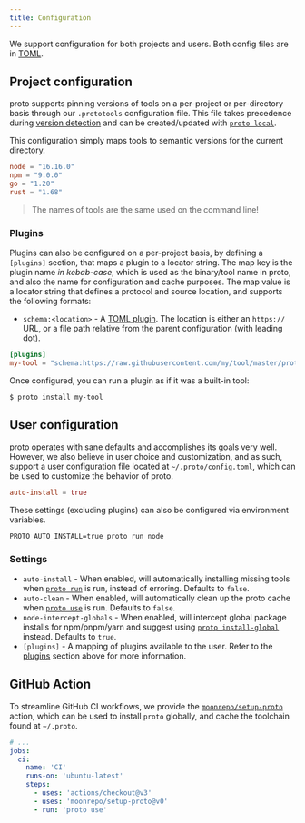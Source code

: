```yaml
---
title: Configuration
---
```



<HeaderLabel text="1 min" />

We support configuration for both projects and users. Both config files are in
[TOML](https://toml.io/en/).

## Project configuration

proto supports pinning versions of tools on a per-project or per-directory basis through our
`.prototools` configuration file. This file takes precedence during [version detection](./detection)
and can be created/updated with [`proto local`](./commands/local).

This configuration simply maps tools to semantic versions for the current directory.

```toml title=".prototools"
node = "16.16.0"
npm = "9.0.0"
go = "1.20"
rust = "1.68"
```

> The names of tools are the same used on the command line!

### Plugins

Plugins can also be configured on a per-project basis, by defining a `[plugins]` section, that maps
a plugin to a locator string. The map key is the plugin name _in kebab-case_, which is used as the
binary/tool name in proto, and also the name for configuration and cache purposes. The map value is
a locator string that defines a protocol and source location, and supports the following formats:

- `schema:<location>` - A [TOML plugin](./plugins#toml-plugin). The location is either an `https://`
  URL, or a file path relative from the parent configuration (with leading dot).

```toml title=".prototools"
[plugins]
my-tool = "schema:https://raw.githubusercontent.com/my/tool/master/proto-plugin.toml"
```

Once configured, you can run a plugin as if it was a built-in tool:

```shell
$ proto install my-tool
```

## User configuration

proto operates with sane defaults and accomplishes its goals very well. However, we also believe in
user choice and customization, and as such, support a user configuration file located at
`~/.proto/config.toml`, which can be used to customize the behavior of proto.

```toml title="~/.proto/config.toml"
auto-install = true
```

These settings (excluding plugins) can also be configured via environment variables.

```shell
PROTO_AUTO_INSTALL=true proto run node
```

### Settings

- `auto-install` - When enabled, will automatically installing missing tools when
  [`proto run`](./commands/run) is run, instead of erroring. Defaults to `false`.
- `auto-clean` - When enabled, will automatically clean up the proto cache when
  [`proto use`](./commands/use) is run. Defaults to `false`.
- `node-intercept-globals` - When enabled, will intercept global package installs for npm/pnpm/yarn
  and suggest using [`proto install-global`](./commands/install-global) instead. Defaults to `true`.
- `[plugins]` - A mapping of plugins available to the user. Refer to the [plugins](#plugins) section
  above for more information.

## GitHub Action

To streamline GitHub CI workflows, we provide the
[`moonrepo/setup-proto`](https://github.com/moonrepo/setup-proto) action, which can be used to
install `proto` globally, and cache the toolchain found at `~/.proto`.

```yaml title=".github/workflows/ci.yml"
# ...
jobs:
  ci:
    name: 'CI'
    runs-on: 'ubuntu-latest'
    steps:
      - uses: 'actions/checkout@v3'
      - uses: 'moonrepo/setup-proto@v0'
      - run: 'proto use'
```
